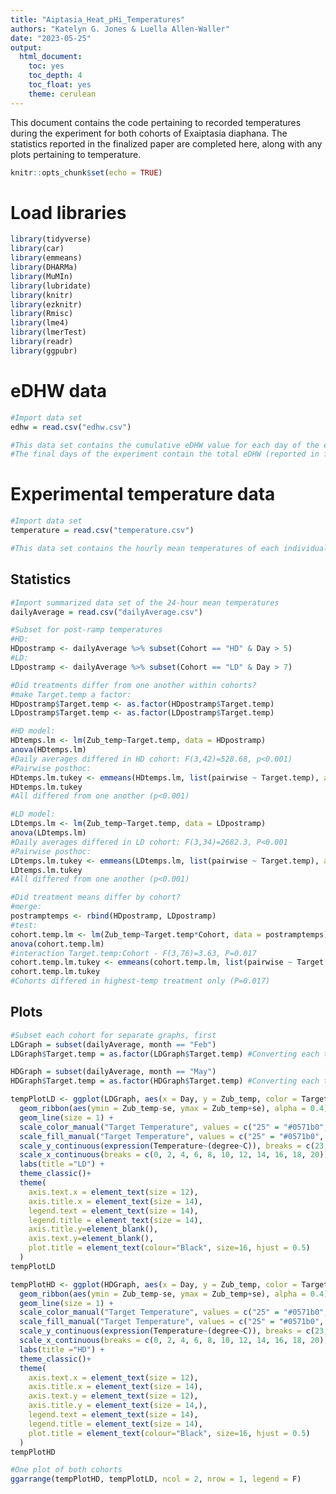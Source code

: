 ```yaml
---
title: "Aiptasia_Heat_pHi_Temperatures"
authors: "Katelyn G. Jones & Luella Allen-Waller"
date: "2023-05-25"
output: 
  html_document:
    toc: yes
    toc_depth: 4
    toc_float: yes
    theme: cerulean
---
```


This document contains the code pertaining to recorded temperatures during the experiment for both cohorts of Exaiptasia diaphana. The statistics reported in the finalized paper are completed here, along with any plots pertaining to temperature. 

```r
knitr::opts_chunk$set(echo = TRUE)
```

# Load libraries
```r
library(tidyverse)
library(car)
library(emmeans)
library(DHARMa)
library(MuMIn)
library(lubridate)
library(knitr)
library(ezknitr)
library(Rmisc)
library(lme4)
library(lmerTest)
library(readr)
library(ggpubr)
```

# eDHW data
```r
#Import data set
edhw = read.csv("edhw.csv")

#This data set contains the cumulative eDHW value for each day of the experiment for aposymbiotic and symbiotic containers for each temperature treatment
#The final days of the experiment contain the total eDHW (reported in figure 2) the animals experienced 
```

# Experimental temperature data
```r
#Import data set
temperature = read.csv("temperature.csv")

#This data set contains the hourly mean temperatures of each individual replicate across the entire experiment. 
```

## Statistics
```r
#Import summarized data set of the 24-hour mean temperatures
dailyAverage = read.csv("dailyAverage.csv")

#Subset for post-ramp temperatures
#HD:
HDpostramp <- dailyAverage %>% subset(Cohort == "HD" & Day > 5)
#LD:
LDpostramp <- dailyAverage %>% subset(Cohort == "LD" & Day > 7)

#Did treatments differ from one another within cohorts?
#make Target.temp a factor:
HDpostramp$Target.temp <- as.factor(HDpostramp$Target.temp)
LDpostramp$Target.temp <- as.factor(LDpostramp$Target.temp)

#HD model:
HDtemps.lm <- lm(Zub_temp~Target.temp, data = HDpostramp)
anova(HDtemps.lm)
#Daily averages differed in HD cohort: F(3,42)=528.68, p<0.001)
#Pairwise posthoc:
HDtemps.lm.tukey <- emmeans(HDtemps.lm, list(pairwise ~ Target.temp), adjust = "tukey")
HDtemps.lm.tukey
#All differed from one another (p<0.001)

#LD model:
LDtemps.lm <- lm(Zub_temp~Target.temp, data = LDpostramp)
anova(LDtemps.lm)
#Daily averages differed in LD cohort: F(3,34)=2682.3, P<0.001
#Pairwise posthoc:
LDtemps.lm.tukey <- emmeans(LDtemps.lm, list(pairwise ~ Target.temp), adjust = "tukey")
LDtemps.lm.tukey
#All differed from one another (p<0.001)

#Did treatment means differ by cohort?
#merge:
postramptemps <- rbind(HDpostramp, LDpostramp)
#test:
cohort.temp.lm <- lm(Zub_temp~Target.temp*Cohort, data = postramptemps)
anova(cohort.temp.lm)
#interaction Target.temp:Cohort - F(3,76)=3.63, P=0.017
cohort.temp.lm.tukey <- emmeans(cohort.temp.lm, list(pairwise ~ Target.temp*Cohort), simple = "Cohort", adjust = "tukey")
cohort.temp.lm.tukey
#Cohorts differed in highest-temp treatment only (P=0.017)

```

## Plots
```r
#Subset each cohort for separate graphs, first
LDGraph = subset(dailyAverage, month == "Feb")
LDGraph$Target.temp = as.factor(LDGraph$Target.temp) #Converting each temperature treatment to a factor for graphing

HDGraph = subset(dailyAverage, month == "May")
HDGraph$Target.temp = as.factor(HDGraph$Target.temp) #Converting each temperature treatment to a factor for graphing

tempPlotLD <- ggplot(LDGraph, aes(x = Day, y = Zub_temp, color = Target.temp, fill=Target.temp)) +
  geom_ribbon(aes(ymin = Zub_temp-se, ymax = Zub_temp+se), alpha = 0.4)+
  geom_line(size = 1) +
  scale_color_manual("Target Temperature", values = c("25" = "#0571b0", "27" = "#92c5de", "29" = "#f4a582", "31" = "#ca0020"), labels = c(c(expression(25~degree~C), expression(27~degree~C), expression(29~degree~C), expression(31~degree~C)))) +
  scale_fill_manual("Target Temperature", values = c("25" = "#0571b0", "27" = "#92c5de", "29" = "#f4a582", "31" = "#ca0020"), labels = c(expression(25~degree~C), expression(27~degree~C), expression(29~degree~C), expression(31~degree~C))) +
  scale_y_continuous(expression(Temperature~(degree~C)), breaks = c(23, 25, 27, 29, 31), limits = c(23, 31.5)) + 
  scale_x_continuous(breaks = c(0, 2, 4, 6, 8, 10, 12, 14, 16, 18, 20)) + 
  labs(title ="LD") + 
  theme_classic()+
  theme(
    axis.text.x = element_text(size = 12), 
    axis.title.x = element_text(size = 14),
    legend.text = element_text(size = 14),
    legend.title = element_text(size = 14),
    axis.title.y=element_blank(),
    axis.text.y=element_blank(),
    plot.title = element_text(colour="Black", size=16, hjust = 0.5)
  ) 
tempPlotLD

tempPlotHD <- ggplot(HDGraph, aes(x = Day, y = Zub_temp, color = Target.temp, fill=Target.temp)) +
  geom_ribbon(aes(ymin = Zub_temp-se, ymax = Zub_temp+se), alpha = 0.4)+
  geom_line(size = 1) +
  scale_color_manual("Target Temperature", values = c("25" = "#0571b0", "27" = "#92c5de", "29" = "#f4a582", "31" = "#ca0020"), labels = c(c(expression(25~degree~C), expression(27~degree~C), expression(29~degree~C), expression(31~degree~C)))) +
  scale_fill_manual("Target Temperature", values = c("25" = "#0571b0", "27" = "#92c5de", "29" = "#f4a582", "31" = "#ca0020"), labels = c(expression(25~degree~C), expression(27~degree~C), expression(29~degree~C), expression(31~degree~C))) +
  scale_y_continuous(expression(Temperature~(degree~C)), breaks = c(23, 25, 27, 29, 31), limits = c(23, 31.5)) + 
  scale_x_continuous(breaks = c(0, 2, 4, 6, 8, 10, 12, 14, 16, 18, 20)) + 
  labs(title ="HD") + 
  theme_classic()+
  theme(
    axis.text.x = element_text(size = 12), 
    axis.title.x = element_text(size = 14),
    axis.text.y = element_text(size = 12),
    axis.title.y = element_text(size = 14,),
    legend.text = element_text(size = 14),
    legend.title = element_text(size = 14),
    plot.title = element_text(colour="Black", size=16, hjust = 0.5)
  ) 
tempPlotHD

#One plot of both cohorts 
ggarrange(tempPlotHD, tempPlotLD, ncol = 2, nrow = 1, legend = F)
```

